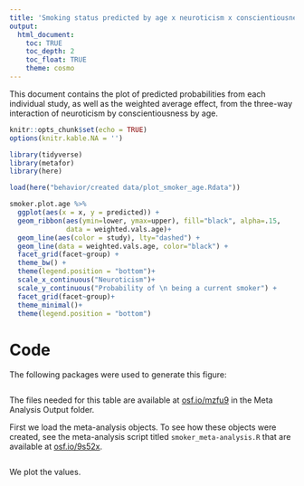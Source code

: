 ```yaml
---
title: 'Smoking status predicted by age x neuroticism x conscientiousness'
output: 
  html_document:
    toc: TRUE
    toc_depth: 2
    toc_float: TRUE
    theme: cosmo
---
```


This document contains the plot of predicted probabilities from each individual study, as well as the weighted average effect, from the three-way interaction of neuroticism by conscientiousness by age.

```r
knitr::opts_chunk$set(echo = TRUE)
options(knitr.kable.NA = '')
```

```r
library(tidyverse)
library(metafor)
library(here)
```

```r
load(here("behavior/created data/plot_smoker_age.Rdata"))
```

```r
smoker.plot.age %>%
  ggplot(aes(x = x, y = predicted)) +
  geom_ribbon(aes(ymin=lower, ymax=upper), fill="black", alpha=.15,
              data = weighted.vals.age)+
  geom_line(aes(color = study), lty="dashed") +
  geom_line(data = weighted.vals.age, color="black") +
  facet_grid(facet~group) +
  theme_bw() +
  theme(legend.position = "bottom")+
  scale_x_continuous("Neuroticism")+
  scale_y_continuous("Probability of \n being a current smoker") +
  facet_grid(facet~group)+
  theme_minimal()+
  theme(legend.position = "bottom")
```

# Code

The following packages were used to generate this figure: 

```r
```

The files needed for this table are available at [osf.io/mzfu9](https://osf.io/mzfu9/) in the Meta Analysis Output folder.

First we load the meta-analysis objects. To see how these objects were created, see the meta-analysis script titled `smoker_meta-analysis.R` that are available at [osf.io/9s52x](https://osf.io/9s52x/).

```r
```

We plot the values.

```r

```

